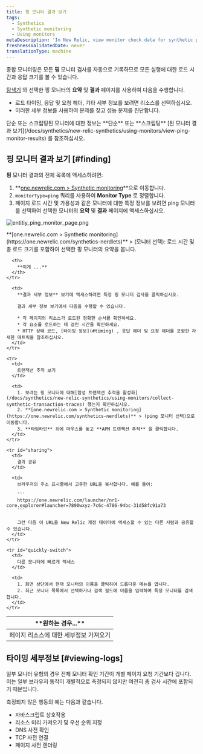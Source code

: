 ```yaml
---
title: 핑 모니터 결과 보기
tags:
  - Synthetics
  - Synthetic monitoring
  - Using monitors
metaDescription: 'In New Relic, view monitor check data for synthetic ping monitors.'
freshnessValidatedDate: never
translationType: machine
---
```


종합 모니터링은 모든 **핑** 모니터 검사를 자동으로 기록하므로 모든 실행에 대한 로드 시간과 응답 크기를 볼 수 있습니다.

[탐색기](/docs/new-relic-one/use-new-relic-one/ui-data/new-relic-one-entity-explorer-view-performance-across-apps-services-hosts) 와 선택한 핑 모니터의 **요약** 및 **결과** 페이지를 사용하여 다음을 수행합니다.

* 로드 타이밍, 응답 및 요청 헤더, 기타 세부 정보를 보려면 리소스를 선택하십시오.
* 이러한 세부 정보를 사용하여 문제를 찾고 성능 문제를 진단합니다.

<Callout variant="tip">
  단순 또는 스크립팅된 모니터에 대한 정보는 **단순** 또는 **스크립팅** [된 모니터 결과 보기](/docs/synthetics/new-relic-synthetics/using-monitors/view-ping-monitor-results) 를 참조하십시오.
</Callout>

## 핑 모니터 결과 보기 [#finding]

**핑** 모니터 결과의 전체 목록에 액세스하려면:

1. **[one.newrelic.com > Synthetic monitoring](https://one.newrelic.com/synthetics-nerdlets)**으로 이동합니다.
2. `monitorType=ping` 쿼리를 사용하여 **Monitor Type** 로 정렬합니다.
3. 페이지 로드 시간 및 가용성과 같은 모니터에 대한 특정 정보를 보려면 ping 모니터를 선택하여 선택한 모니터의 **요약** 및 **결과** 페이지에 액세스하십시오.

<img
  title="Entitiy monitor list"
  alt="entitiy_ping_monitor_page.png"
  src="/images/synthetic_screenshot-full_view-ping-results.webp"
/>

<figcaption>
  **[one.newrelic.com > Synthetic monitoring](https://one.newrelic.com/synthetics-nerdlets)** > (모니터 선택): 로드 시간 및 총 로드 크기를 포함하여 선택한 핑 모니터의 요약을 봅니다.
</figcaption>

<table id="using">
  <thead>
    <tr>
      <th width={250}>
        **원하는 경우...**
      </th>

      <th>
        **이게 ...**
      </th>
    </tr>
  </thead>

  <tbody>
    <tr>
      <td>
        페이지 리소스에 대한 세부정보 가져오기
      </td>

      <td>
        **결과 세부 정보** 보기에 액세스하려면 특정 핑 모니터 검사를 클릭하십시오.

        결과 세부 정보 보기에서 다음을 수행할 수 있습니다.

        * 각 페이지의 리소스가 로드된 정확한 순서를 확인하세요.
        * 각 요소를 로드하는 데 걸린 시간을 확인하세요.
        * HTTP 상태 코드, [타이밍 정보](#timing) , 응답 헤더 및 요청 헤더를 포함한 자세한 메트릭을 참조하십시오.
      </td>
    </tr>

    <tr>
      <td>
        트랜잭션 추적 보기
      </td>

      <td>
        1. 보려는 핑 모니터에 대해[합성 트랜잭션 추적을 활성화](/docs/synthetics/new-relic-synthetics/using-monitors/collect-synthetic-transaction-traces) 했는지 확인하십시오.
        2. **[one.newrelic.com > Synthetic monitoring](https://one.newrelic.com/synthetics-nerdlets)** > (ping 모니터 선택)으로 이동합니다.
        3. **타임라인** 위에 마우스를 놓고 **APM 트랜잭션 추적** 을 클릭합니다.
      </td>
    </tr>

    <tr id="sharing">
      <td>
        결과 공유
      </td>

      <td>
        브라우저의 주소 표시줄에서 고유한 URL을 복사합니다. 예를 들어:

        ```
        https://one.newrelic.com/launcher/nr1-core.explorer#launcher=7890wxyz-7c6c-4786-94bc-31d58fc91a73
        ```

        그런 다음 이 URL을 New Relic 계정 데이터에 액세스할 수 있는 다른 사람과 공유할 수 있습니다.
      </td>
    </tr>

    <tr id="quickly-switch">
      <td>
        다른 모니터에 빠르게 액세스
      </td>

      <td>
        1. 화면 상단에서 현재 모니터의 이름을 클릭하여 드롭다운 메뉴를 엽니다.
        2. 최근 모니터 목록에서 선택하거나 검색 필드에 이름을 입력하여 특정 모니터를 검색합니다.
      </td>
    </tr>
  </tbody>
</table>

## 타이밍 세부정보 [#viewing-logs]

일부 모니터 유형의 경우 전체 모니터 확인 기간이 개별 페이지 요청 기간보다 깁니다. 이는 일부 브라우저 동작이 개별적으로 측정되지 않지만 여전히 총 검사 시간에 포함되기 때문입니다.

측정되지 않은 행동의 예는 다음과 같습니다.

* 자바스크립트 상호작용
* 리소스 미리 가져오기 및 우선 순위 지정
* DNS 사전 확인
* TCP 사전 연결
* 페이지 사전 렌더링

